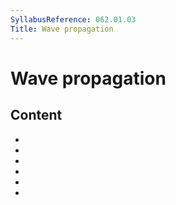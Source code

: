 ```yaml
---
SyllabusReference: 062.01.03
Title: Wave propagation
---
```


# Wave propagation

## Content

- <Link href="062.01.03.01" />
- <Link href="062.01.03.02" />
- <Link href="062.01.03.03" />
- <Link href="062.01.03.04" />
- <Link href="062.01.03.05" />
- <Link href="062.01.03.06" />
